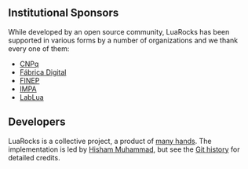 ==Institutional Sponsors==

While developed by an open source community, LuaRocks has been supported in various forms by a number of organizations and we thank every one of them:

* [http://www.cnpq.br CNPq]
* [http://www.fabricadigital.com.br/ Fábrica Digital]
* [http://www.finep.gov.br/ FINEP]
* [http://www.impa.br/ IMPA]
* [http://www.lua.inf.puc-rio.br/ LabLua]

==Developers==

LuaRocks is a collective project, a product of [https://github.com/keplerproject/luarocks/graphs/contributors many hands]. The implementation is led by [http://hisham.hm Hisham Muhammad], but see the [https://github.com/keplerproject/luarocks/commits/master Git history] for detailed credits.
